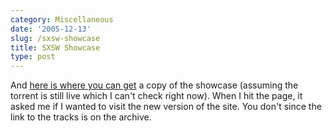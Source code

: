 ```yaml
---
category: Miscellaneous
date: '2005-12-13'
slug: /sxsw-showcase
title: SXSW Showcase
type: post
---
```



And
[here is where you can get](http://2005.sxsw.com/geekout/fest4pod/)
a copy of the showcase (assuming the torrent is still live which I
can't check right now). When I hit the page, it asked me if I
wanted to visit the new version of the site. You don't since the
link to the tracks is on the archive.